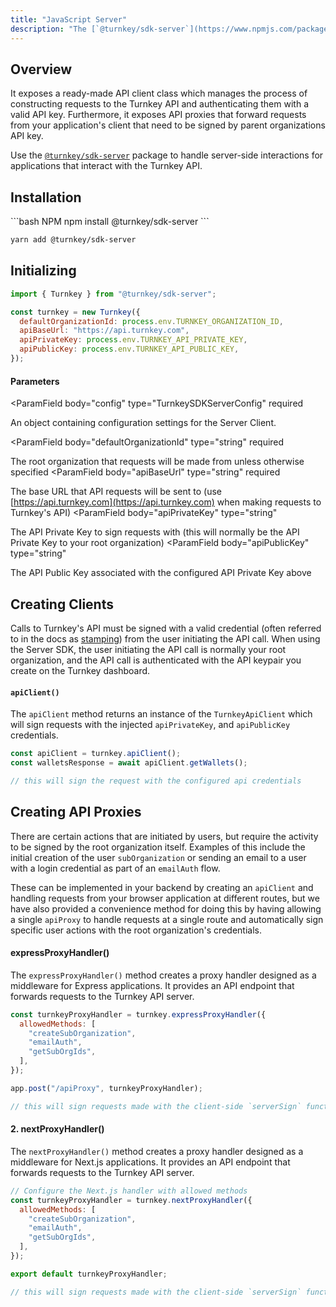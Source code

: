 ```yaml
---
title: "JavaScript Server"
description: "The [`@turnkey/sdk-server`](https://www.npmjs.com/package/@turnkey/sdk-server) package exposes functionality that lets developers build server-side functionality for applications that interact with the Turnkey API."
---
```


## Overview

It exposes a ready-made API client class which manages the process of constructing requests to the Turnkey API and authenticating them with a valid API key. Furthermore, it exposes API proxies that forward requests from your application's client that need to be signed by parent organizations API key.

Use the [`@turnkey/sdk-server`](https://www.npmjs.com/package/@turnkey/sdk-server) package to handle server-side interactions for applications that interact with the Turnkey API.

## Installation
<CodeGroup>
```bash NPM
npm install @turnkey/sdk-server
```

```bash Yarn
yarn add @turnkey/sdk-server
```
</CodeGroup>

## Initializing

```js
import { Turnkey } from "@turnkey/sdk-server";

const turnkey = new Turnkey({
  defaultOrganizationId: process.env.TURNKEY_ORGANIZATION_ID,
  apiBaseUrl: "https://api.turnkey.com",
  apiPrivateKey: process.env.TURNKEY_API_PRIVATE_KEY,
  apiPublicKey: process.env.TURNKEY_API_PUBLIC_KEY,
});
```

#### Parameters

<ParamField
  body="config"
  type="TurnkeySDKServerConfig"
  required
>

An object containing configuration settings for the Server Client.
</ParamField>

<ParamField
  body="defaultOrganizationId"
  type="string"
  required
>

The root organization that requests will be made from unless otherwise specified
</ParamField>
<ParamField
  body="apiBaseUrl"
  type="string"
  required
>

The base URL that API requests will be sent to (use [https://api.turnkey.com](https://api.turnkey.com) when making requests to Turnkey's API)
</ParamField>
<ParamField
  body="apiPrivateKey"
  type="string"
>

The API Private Key to sign requests with (this will normally be the API Private Key to your root organization)
</ParamField>
<ParamField
  body="apiPublicKey"
  type="string"
>

The API Public Key associated with the configured API Private Key above
</ParamField>
## Creating Clients

Calls to Turnkey's API must be signed with a valid credential (often referred to in the docs as [stamping](https://docs-git-omkar-sdk-docs-turnkey.vercel.app/api-overview/stamps)) from the user initiating the API call. When using the Server SDK, the user initiating the API call is normally your root organization, and the API call is authenticated with the API keypair you create on the Turnkey dashboard.

#### `apiClient()`

The `apiClient` method returns an instance of the `TurnkeyApiClient` which will sign requests with the injected `apiPrivateKey`, and `apiPublicKey` credentials.

```js
const apiClient = turnkey.apiClient();
const walletsResponse = await apiClient.getWallets();

// this will sign the request with the configured api credentials
```

## Creating API Proxies

There are certain actions that are initiated by users, but require the activity to be signed by the root organization itself. Examples of this include the initial creation of the user `subOrganization` or sending an email to a user with a login credential as part of an `emailAuth` flow.

These can be implemented in your backend by creating an `apiClient` and handling requests from your browser application at different routes, but we have also provided a convenience method for doing this by having allowing a single `apiProxy` to handle requests at a single route and automatically sign specific user actions with the root organization's credentials.

#### expressProxyHandler()

The `expressProxyHandler()` method creates a proxy handler designed as a middleware for Express applications. It provides an API endpoint that forwards requests to the Turnkey API server.

```js
const turnkeyProxyHandler = turnkey.expressProxyHandler({
  allowedMethods: [
    "createSubOrganization",
    "emailAuth",
    "getSubOrgIds",
  ],
});

app.post("/apiProxy", turnkeyProxyHandler);

// this will sign requests made with the client-side `serverSign` function with the root organization's API key for the allowedMethods in the config
```

#### 2. nextProxyHandler()

The `nextProxyHandler()` method creates a proxy handler designed as a middleware for Next.js applications. It provides an API endpoint that forwards requests to the Turnkey API server.

```js
// Configure the Next.js handler with allowed methods
const turnkeyProxyHandler = turnkey.nextProxyHandler({
  allowedMethods: [
    "createSubOrganization",
    "emailAuth",
    "getSubOrgIds",
  ],
});

export default turnkeyProxyHandler;

// this will sign requests made with the client-side `serverSign` function with the root organization's API key for the allowedMethods in the config
```
